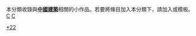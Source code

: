 {{Catnav|頁面分類|總類|人文學科|艺术|建筑|各國建築|中国建筑}}
{{hiddencat}}
本分類收錄與'''[[中國建築|中國建築]]'''相關的小作品。若要將條目加入本分類下，請加入'''{{tl|Chinese building-stub}}'''或'''{{tl|中國建築小作品}}'''模板。
[[Category:中国建筑|*22]]
[[category:建築小作品|C]]
[[category:小作品类别|C]]